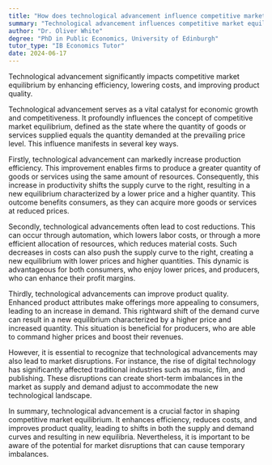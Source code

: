 ```yaml
---
title: "How does technological advancement influence competitive market equilibrium?"
summary: "Technological advancement influences competitive market equilibrium by increasing efficiency, reducing costs, and enhancing product quality."
author: "Dr. Oliver White"
degree: "PhD in Public Economics, University of Edinburgh"
tutor_type: "IB Economics Tutor"
date: 2024-06-17
---
```


Technological advancement significantly impacts competitive market equilibrium by enhancing efficiency, lowering costs, and improving product quality.

Technological advancement serves as a vital catalyst for economic growth and competitiveness. It profoundly influences the concept of competitive market equilibrium, defined as the state where the quantity of goods or services supplied equals the quantity demanded at the prevailing price level. This influence manifests in several key ways.

Firstly, technological advancement can markedly increase production efficiency. This improvement enables firms to produce a greater quantity of goods or services using the same amount of resources. Consequently, this increase in productivity shifts the supply curve to the right, resulting in a new equilibrium characterized by a lower price and a higher quantity. This outcome benefits consumers, as they can acquire more goods or services at reduced prices.

Secondly, technological advancements often lead to cost reductions. This can occur through automation, which lowers labor costs, or through a more efficient allocation of resources, which reduces material costs. Such decreases in costs can also push the supply curve to the right, creating a new equilibrium with lower prices and higher quantities. This dynamic is advantageous for both consumers, who enjoy lower prices, and producers, who can enhance their profit margins.

Thirdly, technological advancements can improve product quality. Enhanced product attributes make offerings more appealing to consumers, leading to an increase in demand. This rightward shift of the demand curve can result in a new equilibrium characterized by a higher price and increased quantity. This situation is beneficial for producers, who are able to command higher prices and boost their revenues.

However, it is essential to recognize that technological advancements may also lead to market disruptions. For instance, the rise of digital technology has significantly affected traditional industries such as music, film, and publishing. These disruptions can create short-term imbalances in the market as supply and demand adjust to accommodate the new technological landscape.

In summary, technological advancement is a crucial factor in shaping competitive market equilibrium. It enhances efficiency, reduces costs, and improves product quality, leading to shifts in both the supply and demand curves and resulting in new equilibria. Nevertheless, it is important to be aware of the potential for market disruptions that can cause temporary imbalances.
    